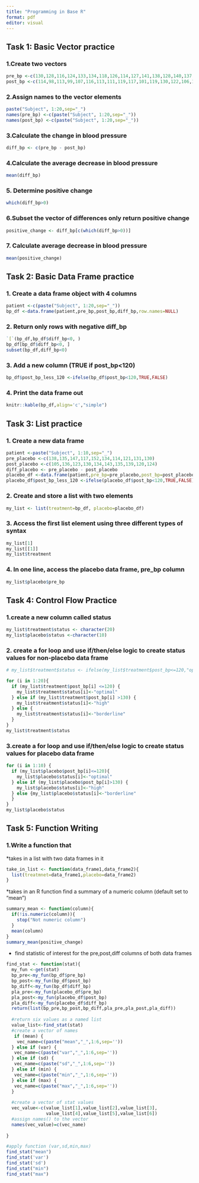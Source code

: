 ```yaml
---
title: "Programming in Base R"
format: pdf
editor: visual
---
```


## Task 1: Basic Vector practice
### 1.Create two vectors
```r
pre_bp <-c(130,128,116,124,133,134,118,126,114,127,141,138,128,140,137,131,120,128,139,135)
post_bp <-c(114,98,113,99,107,116,113,111,119,117,101,119,130,122,106,106,124,102,117,113)
```

### 2.Assign names to the vector elements 
```r
paste("Subject", 1:20,sep="_")
names(pre_bp) <-c(paste("Subject", 1:20,sep="_"))
names(post_bp) <-c(paste("Subject", 1:20,sep="_"))
```

### 3.Calculate the change in blood pressure
```r
diff_bp <- c(pre_bp - post_bp)
```

### 4.Calculate the average decrease in blood pressure
```r
mean(diff_bp)
```

### 5. Determine positive change
```r
which(diff_bp>0)
```

### 6.Subset the vector of differences only return positive change
```r
positive_change <- diff_bp[c(which(diff_bp>0))]
```

### 7. Calculate average decrease in blood pressure
```r
mean(positive_change)
```

## Task 2: Basic Data Frame practice
### 1. Create a data frame object with 4 columns

```r
patient <-c(paste("Subject", 1:20,sep="_"))
bp_df <-data.frame(patient,pre_bp,post_bp,diff_bp,row.names=NULL)
```

### 2. Return only rows with negative diff_bp
```r
`[`(bp_df,bp_df$diff_bp<0, ) 
bp_df[bp_df$diff_bp<0, ]
subset(bp_df,diff_bp<0)
```
### 3. Add a new column (TRUE if post_bp<120)

```r
bp_df$post_bp_less_120 <-ifelse(bp_df$post_bp<120,TRUE,FALSE)
```

### 4. Print the data frame out
```r
knitr::kable(bp_df,align='c',"simple")
```

## Task 3: List practice
### 1. Create a new data frame
```r
patient <-paste("Subject", 1:10,sep="_")
pre_placebo <-c(138,135,147,117,152,134,114,121,131,130)
post_placebo <-c(105,136,123,130,134,143,135,139,120,124)
diff_placebo <- pre_placebo - post_placebo
placebo_df <-data.frame(patient,pre_bp=pre_placebo,post_bp=post_placebo,diff_bp=diff_placebo)
placebo_df$post_bp_less_120 <-ifelse(placebo_df$post_bp<120,TRUE,FALSE)
```

### 2. Create and store a list with two elements
```r
my_list <- list(treatment=bp_df, placebo=placebo_df)
```

### 3. Access the first list element using three different types of syntax
```r
my_list[1]
my_list[[1]]
my_list$treatment
```

### 4. In one line, access the placebo data frame, pre_bp column
```r
my_list$placebo$pre_bp
```


## Task 4: Control Flow Practice
### 1.create a new column called status
```r
my_list$treatment$status <- character(20)
my_list$placebo$status <-character(10)
```
### 2. create a for loop and use if/then/else logic to create status values for non-placebo data frame
```r
# my_list$treatment$status <- ifelse(my_list$treatment$post_bp<=120,"optimal",ifelse(my_list$treatment$post_bp<=130,"borderline","high"))

for (i in 1:20){
  if (my_list$treatment$post_bp[i] <=120) {
    my_list$treatment$status[i]<-"optimal"
  } else if (my_list$treatment$post_bp[i] >130) {
    my_list$treatment$status[i]<-"high"
  } else {
    my_list$treatment$status[i]<-"borderline"
  }
}
my_list$treatment$status
```
### 3.create a for loop and use if/then/else logic to create status values for placebo data frame
```r
for (i in 1:10) {
  if (my_list$placebo$post_bp[i]<=120){
    my_list$placebo$status[i]<-"optimal"
  } else if (my_list$placebo$post_bp[i]>130) {
    my_list$placebo$status[i]<-"high"
  } else {my_list$placebo$status[i]<-"borderline"
  }
}
my_list$placebo$status
```

## Task 5: Function Writing
### 1.Write a function that
*takes in a list with two data frames in it
```r
take_in_list <- function(data_frame1,data_frame2){
  list(treatmnet=data_frame1,placebo=data_frame2)
}
```

*takes in an R function find a summary of a numeric column (default set to "mean")
```r
summary_mean <- function(column){
  if(!is.numeric(column)){
    stop("Not numeric column")
  }
  mean(column)
}
summary_mean(positive_change)
```

* find statistic of interest for the pre,post,diff columns of both data frames
```r
find_stat <- function(stat){
  my_fun <-get(stat)
  bp_pre<-my_fun(bp_df$pre_bp)
  bp_post<-my_fun(bp_df$post_bp)
  bp_diff<-my_fun(bp_df$diff_bp)
  pla_pre<-my_fun(placebo_df$pre_bp)
  pla_post<-my_fun(placebo_df$post_bp)
  pla_diff<-my_fun(placebo_df$diff_bp)
  return(list(bp_pre,bp_post,bp_diff,pla_pre,pla_post,pla_diff))
  
  #return six values as a named list
  value_list<-find_stat(stat)
  #create a vector of names
   if (mean) {
    vec_name=c(paste("mean","_",1:6,sep=''))
  } else if (var) {
   vec_name=c(paste("var","_",1:6,sep=''))
  } else if (sd) {
   vec_name=c(paste("sd","_",1:6,sep=''))
  } else if (min) {
   vec_name=c(paste("min","_",1:6,sep=''))
  } else if (max) {
   vec_name=c(paste("max","_",1:6,sep=''))
  }
  
  #create a vector of stat values
  vec_value<-c(value_list[1],value_list[2],value_list[3],
               value_list[4],value_list[5],value_list[6])
  #assign names() to the vector
  names(vec_value)=c(vec_name)
  
}

#apply function (var,sd,min,max)
find_stat("mean")
find_stat('var')
find_stat('sd')
find_stat("min")
find_stat("max")
```



